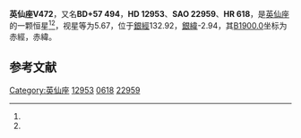 {{Starbox begin
| name = 英仙座V472
}}
{{Starbox observe
| epoch = [[J2000.0|J2000.0]]
| constell = [[英仙座|英仙座]]<ref name=SIMBAD>{{cite web
 | url=http://simbad.u-strasbg.fr/simbad/sim-id?Ident=HR+618
 | title=Pulsating variable Star
 | publisher=Centre de Données astronomiques de Strasbourg
 | work=SIMBAD
 | accessdate=2012-07-13
 | archive-date=2016-03-16
 | archive-url=https://web.archive.org/web/20160316135412/http://simbad.u-strasbg.fr/simbad/sim-id?Ident=HR+618
 | dead-url=no
 }}</ref><ref name=DATA>{{cite web
 | url=http://vizier.u-strasbg.fr/viz-bin/VizieR-5?-out.add=.&-source=5050&-corr=PK=HR&-out.max=9999&HR=618
 | title=VizieR Detailed Page
 | accessdate=2012-07-13
 | archive-date=2016-03-05
 | archive-url=https://web.archive.org/web/20160305004516/http://vizier.u-strasbg.fr/viz-bin/VizieR-5?-out.add=.&-source=5050&-corr=PK=HR&-out.max=9999&HR=618
 | dead-url=no
 }}</ref>
| 星官 = 
| ra = {{RA|2|8|40.5}}<ref name=SIMBAD /><ref name=DATA />
| dec = {{DEC|+58|25|25}}<ref name=SIMBAD /><ref name=DATA />
| appmag_v = 5.67<ref name=SIMBAD /><ref name=DATA />
}}
{{Starbox character
| class = A1Ia<ref name=SIMBAD /><ref name=DATA />
| b-v = 0.61<ref name=SIMBAD /><ref name=DATA />
| u-b = -0.02<ref name=SIMBAD /><ref name=DATA />
| r-i = 0.5<ref name=SIMBAD /><ref name=DATA />
| variable = 
}}
{{Starbox astrometry
| radial_v = -0.02
| prop_mo_ra = -36
| parallax = 
| p_error = 
}}
{{Starbox catalog
| names =BD+57 494，[[SAO星表|SAO]] 22959，[[HD星表|HD]] 12953，[[HR星表|HR]] 618}}
{{Starbox reference |Simbad=HR+618}}
{{Starbox end}}

'''英仙座V472'''，又名'''BD+57 494'''，'''HD 12953'''、'''SAO 22959'''、'''HR 618'''，是[[英仙座|英仙座]]的一颗恒星<ref name=SIMBAD /><ref name=DATA />，视星等为5.67，位于[[銀道座標系|銀經]]132.92，[[銀道座標系|銀緯]]-2.94，其[[B1900.0|B1900.0]]坐标为赤經{{RA|2|1|41.3}}，赤緯{{DEC|+57|-2.94|52}}。

== 参考文献 ==
{{reflist}}

{{star-stub}}

{{英仙座恒星}}
[[Category:英仙座|Category:英仙座]]
[[Category:HD和HDE天體|12953]]
[[Category:HR天體|0618]]
[[Category:SAO天體|22959]]